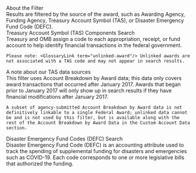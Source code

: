 
<div className="collapsible-sidebar--dsm-wrapper--text-header">About the Filter </div>
<div className="collapsible-sidebar--dsm-wrapper--text-section"> 
    Results are filtered by the <GlossaryLink term="source"/> source of the award, such as <GlossaryLink term="awarding-agency"/> Awarding Agency, <GlossaryLink term="funding-agency"/> Funding Agency,
    <GlossaryLink term="treasury-account-symbol-tas"/> Treasury Account Symbol (TAS), or <GlossaryLink term="disaster-emergency-fund-code-defc"/> Disaster Emergency Fund Code (DEFC). 
</div>

<div className="collapsible-sidebar--dsm-wrapper--text-header">Treasury Account Symbol (TAS) Components Search </div>
<div className="collapsible-sidebar--dsm-wrapper--text-section"> 
    Treasury and OMB assign a code to each appropriation, receipt, or fund account to help identify financial <GlossaryLink term="transaction"/> transactions in the federal government. 

    Please note: <GlossaryLink term="unlinked-award"/> Unlinked awards are not associated with a TAS code and may not appear in search results.
</div>

<div className="collapsible-sidebar--dsm-wrapper--text-header">A note about our TAS data sources </div>
<div className="collapsible-sidebar--dsm-wrapper--text-section"> 
    This filter uses <GlossaryLink term="account-breakdown-by-award-file-c"/> Account Breakdown by Award data; this data only covers award transactions that occurred after January 2017. Awards that began prior to January 2017 will only show up in search results if they have financial modifications after January 2017. 
    
    A subset of agency-submitted Account Breakdown by Award data is not definitively linkable to a single Federal Award; unlinked data cannot be and is not used by this filter, but is available along with the rest of the Account Breakdown by Award Data in the Custom Account Data section. 
</div>

<div className="collapsible-sidebar--dsm-wrapper--text-header"> Disaster Emergency Fund Codes (DEFC) Search </div>
<div className="collapsible-sidebar--dsm-wrapper--text-section"> 
    Disaster Emergency Fund Code (DEFC) is an accounting attribute used to track the spending of supplemental funding for disasters and emergencies such as COVID-19. Each code corresponds to one or more legislative bills that authorized the funding.
</div>